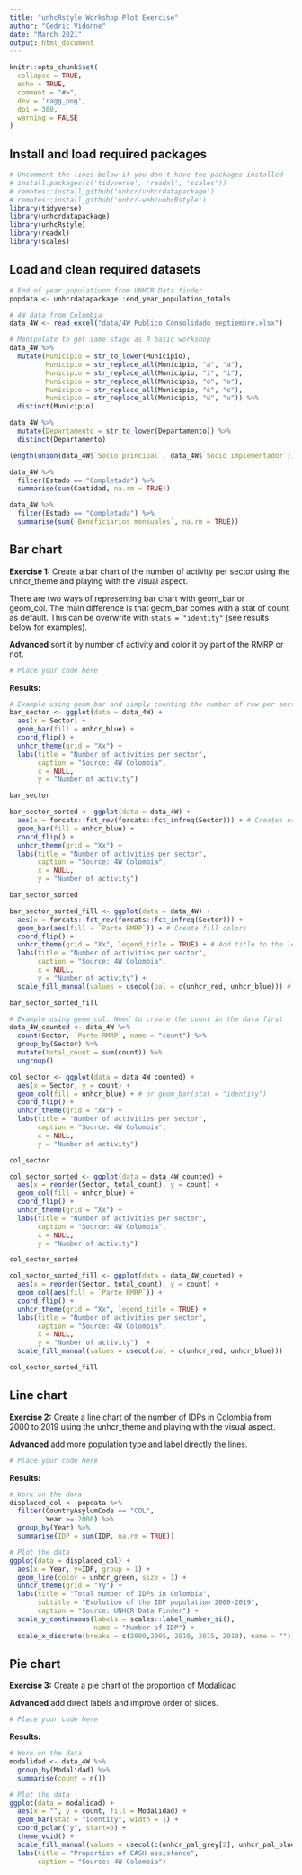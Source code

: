 ```yaml
---
title: "unhcRstyle Workshop Plot Exercise"
author: "Cedric Vidonne"
date: "March 2021"
output: html_document
---
```


```r
knitr::opts_chunk$set(
  collapse = TRUE,
  echo = TRUE,
  comment = "#>",
  dev = 'ragg_png',
  dpi = 300,
  warning = FALSE
)
```

## Install and load required packages

```r
# Uncomment the lines below if you don't have the packages installed
# install.packages(c('tidyverse', 'readxl', 'scales'))
# remotes::install_github('unhcr/unhcrdatapackage')
# remotes::install_github('unhcr-web/unhcRstyle')
library(tidyverse)
library(unhcrdatapackage)
library(unhcRstyle)
library(readxl)
library(scales)
```

## Load and clean required datasets

```r
# End of year populatiuon from UNHCR Data finder
popdata <- unhcrdatapackage::end_year_population_totals

# 4W data from Colombia
data_4W <- read_excel("data/4W_Publico_Consolidado_septiembre.xlsx")

# Manipulate to get same stage as R basic workshop
data_4W %>%
  mutate(Municipio = str_to_lower(Municipio),
         Municipio = str_replace_all(Municipio, "á", "a"),
         Municipio = str_replace_all(Municipio, "í", "i"),
         Municipio = str_replace_all(Municipio, "ó", "o"),
         Municipio = str_replace_all(Municipio, "é", "e"),
         Municipio = str_replace_all(Municipio, "ú", "u")) %>%
  distinct(Municipio)

data_4W %>%
  mutate(Departamento = str_to_lower(Departamento)) %>%
  distinct(Departamento)

length(union(data_4W$`Socio principal`, data_4W$`Socio implementador`))

data_4W %>%
  filter(Estado == "Completada") %>%
  summarise(sum(Cantidad, na.rm = TRUE))

data_4W %>%
  filter(Estado == "Completada") %>%
  summarise(sum(`Beneficiarios mensuales`, na.rm = TRUE))

```

## Bar chart

**Exercise 1:** Create a bar chart of the number of activity per sector using the unhcr_theme and playing with the visual aspect.

There are two ways of representing bar chart with geom_bar or geom_col. The main difference is that geom_bar comes with a stat of count as default. This can be overwrite with `stats = "identity"` (see results below for examples).

**Advanced** sort it by number of activity and color it by part of the RMRP or not.

```r
# Place your code here

```

**Results:**

```r
# Example using geom_bar and simply counting the number of row per sector.
bar_sector <- ggplot(data = data_4W) +
  aes(x = Sector) +
  geom_bar(fill = unhcr_blue) +
  coord_flip() +
  unhcr_theme(grid = "Xx") +
  labs(title = "Number of activities per sector",
       caption = "Source: 4W Colombia",
       x = NULL,
       y = "Number of activity")

bar_sector

bar_sector_sorted <- ggplot(data = data_4W) +
  aes(x = forcats::fct_rev(forcats::fct_infreq(Sector))) + # Creates order by number of appearance and reverse it to have the maximum at the top.
  geom_bar(fill = unhcr_blue) +
  coord_flip() +
  unhcr_theme(grid = "Xx") +
  labs(title = "Number of activities per sector",
       caption = "Source: 4W Colombia",
       x = NULL,
       y = "Number of activity")

bar_sector_sorted

bar_sector_sorted_fill <- ggplot(data = data_4W) +
  aes(x = forcats::fct_rev(forcats::fct_infreq(Sector))) + 
  geom_bar(aes(fill = `Parte RMRP`)) + # Create fill colors
  coord_flip() +
  unhcr_theme(grid = "Xx", legend_title = TRUE) + # Add title to the legend
  labs(title = "Number of activities per sector",
       caption = "Source: 4W Colombia",
       x = NULL,
       y = "Number of activity") +
  scale_fill_manual(values = usecol(pal = c(unhcr_red, unhcr_blue))) # Set colors to the fill

bar_sector_sorted_fill
```


```r
# Example using geom_col. Need to create the count in the data first
data_4W_counted <- data_4W %>% 
  count(Sector, `Parte RMRP`, name = "count") %>% 
  group_by(Sector) %>% 
  mutate(total_count = sum(count)) %>% 
  ungroup()

col_sector <- ggplot(data = data_4W_counted) +
  aes(x = Sector, y = count) +
  geom_col(fill = unhcr_blue) + # or geom_bar(stat = "identity")
  coord_flip() +
  unhcr_theme(grid = "Xx") +
  labs(title = "Number of activities per sector",
       caption = "Source: 4W Colombia",
       x = NULL,
       y = "Number of activity")

col_sector

col_sector_sorted <- ggplot(data = data_4W_counted) +
  aes(x = reorder(Sector, total_count), y = count) +
  geom_col(fill = unhcr_blue) +
  coord_flip() +
  unhcr_theme(grid = "Xx") +
  labs(title = "Number of activities per sector",
       caption = "Source: 4W Colombia",
       x = NULL,
       y = "Number of activity")

col_sector_sorted

col_sector_sorted_fill <- ggplot(data = data_4W_counted) +
  aes(x = reorder(Sector, total_count), y = count) +
  geom_col(aes(fill = `Parte RMRP`)) +
  coord_flip() +
  unhcr_theme(grid = "Xx", legend_title = TRUE) +
  labs(title = "Number of activities per sector",
       caption = "Source: 4W Colombia",
       x = NULL,
       y = "Number of activity")  +
  scale_fill_manual(values = usecol(pal = c(unhcr_red, unhcr_blue)))

col_sector_sorted_fill

```

## Line chart

**Exercise 2:** Create a line chart of the number of IDPs in Colombia from 2000 to 2019 using the unhcr_theme and playing with the visual aspect.

**Advanced** add more population type and label directly the lines.

```r
# Place your code here

```

**Results:**

```r
# Work on the data
displaced_col <- popdata %>% 
  filter(CountryAsylumCode == "COL",
         Year >= 2000) %>% 
  group_by(Year) %>% 
  summarise(IDP = sum(IDP, na.rm = TRUE))

# Plot the data
ggplot(data = displaced_col) +
  aes(x = Year, y=IDP, group = 1) +
  geom_line(color = unhcr_green, size = 1) +
  unhcr_theme(grid = "Yy") +
  labs(title = "Total number of IDPs in Colombia",
       subtitle = "Evolution of the IDP population 2000-2019",
       caption = "Source: UNHCR Data Finder") +
  scale_y_continuous(labels = scales::label_number_si(),
                     name = "Number of IDP") +
  scale_x_discrete(breaks = c(2000,2005, 2010, 2015, 2019), name = "")
```

## Pie chart

**Exercise 3:** Create a pie chart of the proportion of Modalidad

**Advanced** add direct labels and improve order of slices.

```r
# Place your code here

```

**Results:**

```r
# Work on the data
modalidad <- data_4W %>% 
  group_by(Modalidad) %>% 
  summarise(count = n())

# Plot the data
ggplot(data = modalidad) +
  aes(x = "", y = count, fill = Modalidad) + 
  geom_bar(stat = "identity", width = 1) +
  coord_polar("y", start=0) +
  theme_void() +
  scale_fill_manual(values = usecol(c(unhcr_pal_grey[2], unhcr_pal_blue[3]))) +
  labs(title = "Proportion of CASH assistance",
       caption = "Source: 4W Colombia")
```
